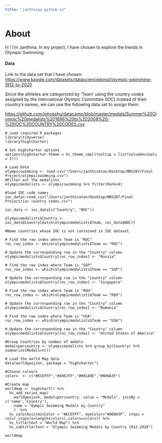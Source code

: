 ```yaml
---
title: "janthinaa.github.io"
---
```


# About

hi ! I'm Janthina. In my project, I have chosen to explore the trends in Olympic Swimming.

#### Data 

Link to the data set that I have chosen:
<https://www.kaggle.com/datasets/datasciencedonut/olympic-swimming-1912-to-2020>

Since the athletes are categorized by 'Team' using the country codes assigned by the International Olympic Committee (IOC) instead of their country's names, we can use the following data set to assign them:

<https://github.com/johnashu/datacamp/blob/master/medals/Summer%20Olympic%20medalists%201896%20to%202008%20-%20IOC%20COUNTRY%20CODES.csv>

```         
# Load required R packages
library(tidyverse)
library(highcharter) 

# Set highcharter options
options(highcharter.theme = hc_theme_smpl(tooltip = list(valueDecimals = 2)))

# Load Data 
olympicswimming <- read.csv("/Users/janthinatan/Desktop/NM2207/Final Project/olympicswimming.csv")
#Filter out the medalists 
olympicmedalists <- olympicswimming %>% filter(Rank<4)

#load IOC code names
ioc_data<-read_csv("/Users/janthinatan/Desktop/NM2207/Final Project/ioc country codes.csv")

ioc_data <- ioc_data[c("Country", "NOC")]

olympicmedalists$Country <- ioc_data$Country[match(olympicmedalists$Team, ioc_data$NOC)]

#Name countries whose IOC is not contained in IOC dataset 

# Find the row index where Team is "ROC"
roc_row_index <- which(olympicmedalists$Team == "ROC")

# Update the corresponding row in the "Country" column
olympicmedalists$Country[roc_row_index] <- "Russia"

# Find the row index where Team is "SGP"
roc_row_index <- which(olympicmedalists$Team == "SGP")

# Update the corresponding row in the "Country" column
olympicmedalists$Country[roc_row_index] <- "Singapore"

# Find the row index where Team is "ROU"
roc_row_index <- which(olympicmedalists$Team == "ROU")

# Update the corresponding row in the "Country" column
olympicmedalists$Country[roc_row_index] <- "Romania"

# Find the row index where Team is "USA"
roc_row_index <- which(olympicmedalists$Team == "USA")

# Update the corresponding row in the "Country" column
olympicmedalists$Country[roc_row_index] <- "United States of America"

#Group Countries by number of medals 
medalspercountry <- olympicmedalists %>% group_by(Country) %>% summarise(Medals=n())

# Load the world Map data
data(worldgeojson, package = "highcharter")

#Choose colours 
colors  <- c("#ECEFFF","#4967FF","#001A9E","#000A3F")

#Create map 
worldmap <- highchart() %>%
  hc_add_series_map(
    worldgeojson, medalspercountry, value = "Medals", joinBy = c('name','Country'),
    name = "Oympic Swimming Medals by Country"
    )  %>% 
  hc_colorAxis(minColor = "#ECEFFF", maxColor="#000A3F", stops = color_stops(n=length(colors),colors=colors)) %>% 
  hc_title(text = "World Map") %>% 
  hc_subtitle(text = "Olympic Swimming Medals by Country 1912-2020")

worldmap
```
